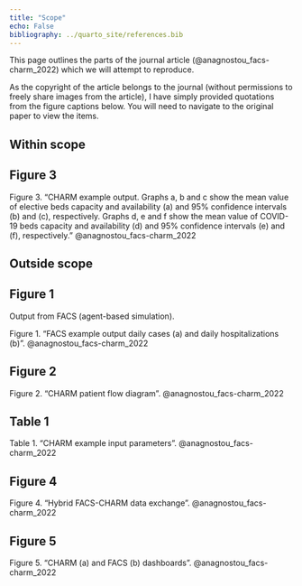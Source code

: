 ```yaml
---
title: "Scope"
echo: False
bibliography: ../quarto_site/references.bib
---
```


This page outlines the parts of the journal article (@anagnostou_facs-charm_2022) which we will attempt to reproduce.

As the copyright of the article belongs to the journal (without permissions to freely share images from the article), I have simply provided quotations from the figure captions below. You will need to navigate to the original paper to view the items.

## Within scope

::: {.callout-note appearance="minimal" collapse=false}

## Figure 3

Figure 3. "CHARM example output. Graphs a, b and c show the mean value of elective beds capacity and availability (a) and 95% confidence intervals (b) and (c), respectively. Graphs d, e and f show the mean value of COVID-19 beds capacity and availability (d) and 95% confidence intervals (e) and (f), respectively." @anagnostou_facs-charm_2022

:::

## Outside scope

::: {.callout-note appearance="minimal" collapse=false}

## Figure 1

Output from FACS (agent-based simulation).

Figure 1. "FACS example output daily cases (a) and daily hospitalizations (b)". @anagnostou_facs-charm_2022

:::

::: {.callout-note appearance="minimal" collapse=false}

## Figure 2

Figure 2. "CHARM patient flow diagram". @anagnostou_facs-charm_2022

:::

::: {.callout-note appearance="minimal" collapse=false}

## Table 1

Table 1. "CHARM example input parameters". @anagnostou_facs-charm_2022

:::

::: {.callout-note appearance="minimal" collapse=false}

## Figure 4

Figure 4. "Hybrid FACS-CHARM data exchange". @anagnostou_facs-charm_2022

:::

::: {.callout-note appearance="minimal" collapse=false}

## Figure 5

Figure 5. "CHARM (a) and FACS (b) dashboards". @anagnostou_facs-charm_2022

:::